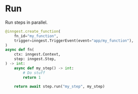 # Run

Run steps in parallel.

```py
@inngest.create_function(
    fn_id="my_function",
    trigger=inngest.TriggerEvent(event="app/my_function"),
)
async def fn(
    ctx: inngest.Context,
    step: inngest.Step,
) -> int:
    async def my_step() -> int:
        # Do stuff
        return 1

    return await step.run("my_step", my_step)
```
